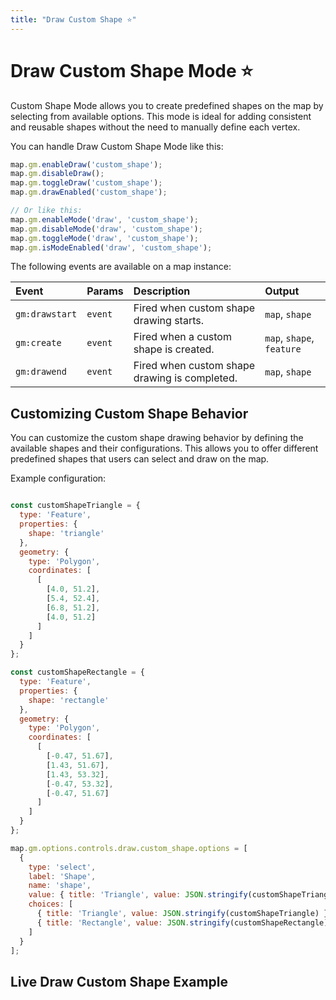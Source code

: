 ```yaml
---
title: "Draw Custom Shape ⭐"
---
```


# Draw Custom Shape Mode ⭐

Custom Shape Mode allows you to create predefined shapes on the map by selecting from available options. This mode is ideal for adding consistent and reusable shapes without the need to manually define each vertex.

You can handle Draw Custom Shape Mode like this:

```js
map.gm.enableDraw('custom_shape');
map.gm.disableDraw();
map.gm.toggleDraw('custom_shape');
map.gm.drawEnabled('custom_shape');

// Or like this:
map.gm.enableMode('draw', 'custom_shape');
map.gm.disableMode('draw', 'custom_shape');
map.gm.toggleMode('draw', 'custom_shape');
map.gm.isModeEnabled('draw', 'custom_shape');
```

The following events are available on a map instance:

| Event           | Params | Description                                      | Output                    |
| :-------------- | :----- | :----------------------------------------------- | :------------------------ |
| `gm:drawstart`  | `event`| Fired when custom shape drawing starts.          | `map`, `shape`            |
| `gm:create`     | `event`| Fired when a custom shape is created.            | `map`, `shape`, `feature` |
| `gm:drawend`    | `event`| Fired when custom shape drawing is completed.    | `map`, `shape`            |

## Customizing Custom Shape Behavior

You can customize the custom shape drawing behavior by defining the available shapes and their configurations. This allows you to offer different predefined shapes that users can select and draw on the map.

Example configuration:

```js

const customShapeTriangle = {
  type: 'Feature',
  properties: {
    shape: 'triangle'
  },
  geometry: {
    type: 'Polygon',
    coordinates: [
      [
        [4.0, 51.2],
        [5.4, 52.4],
        [6.8, 51.2],
        [4.0, 51.2]
      ]
    ]
  }
};

const customShapeRectangle = {
  type: 'Feature',
  properties: {
    shape: 'rectangle'
  },
  geometry: {
    type: 'Polygon',
    coordinates: [
      [
        [-0.47, 51.67],
        [1.43, 51.67],
        [1.43, 53.32],
        [-0.47, 53.32],
        [-0.47, 51.67]
      ]
    ]
  }
};

map.gm.options.controls.draw.custom_shape.options = [
  {
    type: 'select',
    label: 'Shape',
    name: 'shape',
    value: { title: 'Triangle', value: JSON.stringify(customShapeTriangle) },
    choices: [
      { title: 'Triangle', value: JSON.stringify(customShapeTriangle) },
      { title: 'Rectangle', value: JSON.stringify(customShapeRectangle) }
    ]
  }
];
```

## Live Draw Custom Shape Example


<BrowserOnlyGmMap
  gmOptions={drawCustomShapeOptions} />
